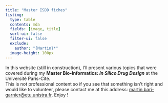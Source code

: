 ```yaml
---
title: "Master ISDD fiches"
listing:
  type: table
  contents: mda
  fields: [image, title]
  sort-ui: false
  filter-ui: false
  exclude:
    author: "{Martin}*"
  image-height: 100px
--- 
```


In this website (still in construction), I'll present various topics that were covered during my **Master Bio-Informatics: *In Silico Drug Design*** at the Université Paris-Cité.  
This is not professional content so if you see that something isn't right and would like to volunteer, please contact me at this address: [martin.bari-garnier@etu.unistra.fr](mailto:martin.bari-garnier@etu.unistra.fr).
Enjoy ! 